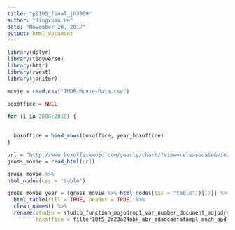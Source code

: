 ```yaml
---
title: "p8105_final_jh3909"
author: "Jingxuan He"
date: "November 20, 2017"
output: html_document
---
```


```r
library(dplyr)
library(tidyverse)
library(httr)
library(rvest)
library(janitor)
```

```r
movie = read.csv("IMDB-Movie-Data.csv")

boxoffice = NULL

for (i in 2006:2016) {

    
  boxoffice = bind_rows(boxoffice, year_boxoffice)  
}

url = "http://www.boxofficemojo.com/yearly/chart/?view=releasedate&view2=domestic&yr=2014&sort=gross&order=DESC&p=.htm"
gross_movie = read_html(url)

gross_movie %>% 
html_nodes(css = "table")

gross_movie_year = (gross_movie %>% html_nodes(css = "table"))[[7]] %>%
  html_table(fill = TRUE, header = TRUE) %>%
  clean_names() %>%
  rename(studio = studio_function_mojodrop1_var_number_document_mojodropdown1_mojolinks1_selectedindex_location_href_document_mojodropdown1_mojolinks1_options_number_value_filter10f5_2a23a24abk_abr_adadcaefafampl_anch_apd_cargo_artmab360bbfrbcmgbgpbipbvbwpcbscdgm_cecf_srcfilmscgldcjclclscohencpcrnthda_defadistrib_dladrdrft_elev_eoneerosfb_part_fdeskfipfmfocusfoxfoxsfpefrfreefrunftpgathrgflgkgold_grav_hann_htricar_icirifcindic_jan_jsckekfklkslevellg_slgflong_shotlsmagn_mboxmmmnemont_mtuckmven_ansoaeogporch_orfosci_outsp4pala_par_pdfpfpphppfproudpurd_quadratt_rela_relbig_rialtoriotrmrmertwcrvls_imasab_sabansal_scre_sdseseasfisgemshout_shrts_smsonyspa_spcsspssrstrandsvtfatfctorgtrib_tristriuttwtvcuni_utmwutvvari_vevelv_vita_vpdw_dim_wbwb_nl_wein_wfwgusawowfxlyashzeit_zipp_all,
         boxoffice = filter10f5_2a23a24abk_abr_adadcaefafampl_anch_apd_cargo_artmab360bbfrbcmgbgpbipbvbwpcbscdgm_cecf_srcfilmscgldcjclclscohencpcrnthda_defadistrib_dladrdrft_elev_eoneerosfb_part_fdeskfipfmfocusfoxfoxsfpefrfreefrunftpgathrgflgkgold_grav_hann_htricar_icirifcindic_jan_jsckekfklkslevellg_slgflong_shotlsmagn_mboxmmmnemont_mtuckmven_ansoaeogporch_orfosci_outsp4pala_par_pdfpfpphppfproudpurd_quadratt_rela_relbig_rialtoriotrmrmertwcrvls_imasab_sabansal_scre_sdseseasfisgemshout_shrts_smsonyspa_spcsspssrstrandsvtfatfctorgtrib_tristriuttwtvcuni_utmwutvvari_vevelv_vita_vpdw_dim_wbwb_nl_wein_wfwgusawowfxlyashzeit_zipp_all)%>%
  


```